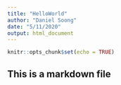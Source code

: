 ```yaml
---
title: "HelloWorld"
author: "Daniel Soong"
date: "5/11/2020"
output: html_document
---
```


```r
knitr::opts_chunk$set(echo = TRUE)
```

## This is a markdown file
